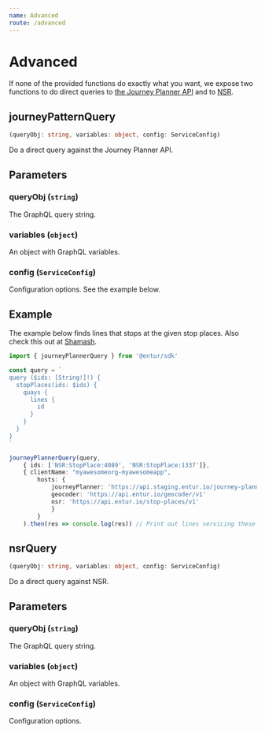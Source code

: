 ```yaml
---
name: Advanced
route: /advanced
---
```


# Advanced

If none of the provided functions do exactly what you want, we expose two functions to do direct queries to [the Journey Planner API](https://developer.entur.org/pages-journeyplanner-journeyplanner) and to [NSR](https://developer.entur.org/pages-nsr-nsr). 

## journeyPatternQuery

```typescript
(queryObj: string, variables: object, config: ServiceConfig)
```

Do a direct query against the Journey Planner API.

## Parameters

### queryObj (`string`)

The GraphQL query string.

### variables (`object`)

An object with GraphQL variables.

### config (`ServiceConfig`)

Configuration options. See the example below.

## Example

The example below finds lines that stops at the given stop places. Also check this out at [Shamash](https://api.staging.entur.io/journey-planner/v2/ide/?query=%7B%0A%20%20%0A%7D&variables=%7B%0A%20%20%22ids%22%3A%20%5B%22NSR%3AStopPlace%3A4089%22%2C%20%22NSR%3AStopPlace%3A1337%22%5D%0A%7D).


```typescript
import { journeyPlannerQuery } from '@entur/sdk'

const query = `
query ($ids: [String!]!) {
  stopPlaces(ids: $ids) {
    quays {
      lines {
        id
      }
    }
  }
}
`

journeyPlannerQuery(query, 
    { ids: ['NSR:StopPlace:4089', 'NSR:StopPlace:1337']},
    { clientName: "myawesomeorg-myawesomeapp",
        hosts: {
            journeyPlanner: 'https://api.staging.entur.io/journey-planner/v2/' // Use staging environment
            geocoder: 'https://api.entur.io/geocoder/v1'
            nsr: 'https://api.entur.io/stop-places/v1'
            }
        }
    ).then(res => console.log(res)) // Print out lines servicing these stop places
```

## nsrQuery

```typescript
(queryObj: string, variables: object, config: ServiceConfig)
```

Do a direct query against NSR.

## Parameters

### queryObj (`string`)

The GraphQL query string.

### variables (`object`)

An object with GraphQL variables.

### config (`ServiceConfig`)

Configuration options.
